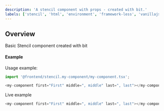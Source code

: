 ```yaml
---
description: 'A stencil component with props - created with bit.'
labels: ['stencil', 'html', 'environment', 'framework-less', 'vanillajs', 'vanilla js', 'web-components']
---
```


## Overview
Basic Stencil component created with bit

#### Example

Usage example:

```js
import '@frontend/stencil.my-component/my-component.tsx';

<my-component first="First" middle=", middle" last=", last"></my-component>

```

Live example

```js live=true
<my-component first="First" middle=", middle" last=", last"></my-component>
```

